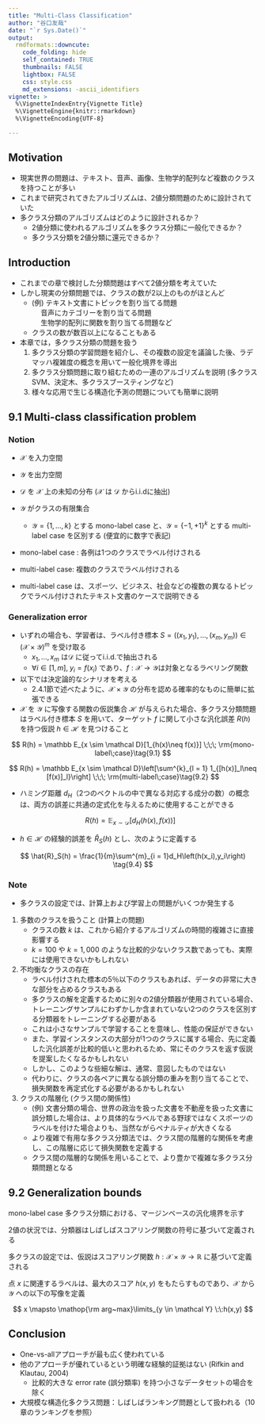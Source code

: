 ```yaml
---
title: "Multi-Class Classification"
author: "谷口友哉"
date: "`r Sys.Date()`"
output:
  rmdformats::downcute:
    code_folding: hide
    self_contained: TRUE
    thumbnails: FALSE
    lightbox: FALSE
    css: style.css
    md_extensions: -ascii_identifiers
vignette: >
  %\VignetteIndexEntry{Vignette Title}
  %\VignetteEngine{knitr::rmarkdown}
  %\VignetteEncoding{UTF-8}

---
```


## Motivation

* 現実世界の問題は、テキスト、音声、画像、生物学的配列など複数のクラスを持つことが多い
* これまで研究されてきたアルゴリズムは、2値分類問題のために設計されていた
* 多クラス分類のアルゴリズムはどのように設計されるか？
  * 2値分類に使われるアルゴリズムを多クラス分類に一般化できるか？
  * 多クラス分類を2値分類に還元できるか？

## Introduction

* これまでの章で検討した分類問題はすべて2値分類を考えていた
* しかし現実の分類問題では、クラスの数が2以上のものがほとんど
  * (例) テキスト文書にトピックを割り当てる問題  
         $\;\;\;\;\:$音声にカテゴリーを割り当てる問題  
         $\;\;\;\;\:$生物学的配列に関数を割り当てる問題など  
  * クラスの数が数百以上になることもある

* 本章では，多クラス分類の問題を扱う
  1. 多クラス分類の学習問題を紹介し、その複数の設定を議論した後、ラデマッハ複雑度の概念を用いて一般化境界を導出
  2. 多クラス分類問題に取り組むための一連のアルゴリズムを説明 (多クラスSVM、決定木、多クラスブースティングなど)
  3. 様々な応用で生じる構造化予測の問題についても簡単に説明
  
## 9.1 Multi-class classification problem

### Notion 

* $\mathcal X$ を入力空間
* $\mathcal Y$ を出力空間
* $\mathcal D$ を $\mathcal X$ 上の未知の分布 ($\mathcal X$ は $\mathcal D$ からi.i.dに抽出)
* $\mathcal Y$ がクラスの有限集合
  * $\mathcal Y = \{1, ... , k\}$ とする mono-label case と、$\mathcal Y = \{-1,+1\}^k$ とする multi-label case を区別する (便宜的に数字で表記)

* mono-label case : 各例は1つのクラスでラベル付けされる
* multi-label case: 複数のクラスでラベル付けされる

* multi-label case は、スポーツ、ビジネス、社会などの複数の異なるトピックでラベル付けされたテキスト文書のケースで説明できる

### Generalization error

* いずれの場合も、学習者は、ラベル付き標本 $S = ((x_1, y_1), ... , (x_m, y_m)) ∈ \left(\mathcal X × \mathcal Y\right)^m$ を受け取る
  * $x_1, ... , x_m$ は$\mathcal D$ に従ってi.i.d.で抽出される
  * $\forall i∈[1,m],\;y_i = f(x_i)$ であり、$f : \mathcal X → \mathcal Y$は対象となるラベリング関数

* 以下では決定論的なシナリオを考える
  * 2.4.1節で述べたように、$\mathcal X×\mathcal Y$ の分布を認める確率的なものに簡単に拡張できる
* $\mathcal X$ を $\mathcal Y$ に写像する関数の仮説集合 $\mathcal H$ が与えられた場合、多クラス分類問題はラベル付き標本 $S$ を用いて、ターゲット $f$ に関して小さな汎化誤差 $R(h)$ を持つ仮説 $h∈\mathcal H$ を見つけること

$$
R(h) = \mathbb E_{x \sim \mathcal D}[1_{h(x)\neq f(x)}] \;\;\; \rm{mono-label\;case}\tag{9.1}
$$

$$
R(h) = \mathbb E_{x \sim \mathcal D}\left[\sum^{k}_{l = 1} 1_{[h(x)]_l\neq [f(x)]_l}\right] \;\;\; \rm{multi-label\;case}\tag{9.2}
$$

* ハミング距離 $d_H$（2つのベクトルの中で異なる対応する成分の数）の概念は、両方の誤差に共通の定式化を与えるために使用することができる

$$
R(h) = \mathbb E_{x \sim \mathcal D}\left[d_H\left(h(x),f(x)\right)\right] \;\;\;\tag{9.3}
$$

* $h∈\mathcal H$ の経験的誤差を $\hat{R}_S(h)$ とし、次のように定義する

$$
\hat{R}_S(h) = \frac{1}{m}\sum^{m}_{i = 1}d_H\left(h(x_i),y_i\right) \tag{9.4}
$$

### Note

* 多クラスの設定では、計算上および学習上の問題がいくつか発生する

1. 多数のクラスを扱うこと (計算上の問題)
    * クラスの数 $k$  は、これから紹介するアルゴリズムの時間的複雑さに直接影響する
    * $k=100$ や $k=1,000$ のような比較的少ないクラス数であっても、実際には使用できないかもしれない

2. 不均衡なクラスの存在
    * ラベル付けされた標本の5％以下のクラスもあれば、データの非常に大きな部分を占めるクラスもある
    * 多クラスの解を定義するために別々の2値分類器が使用されている場合、トレーニングサンプルにわずかしか含まれていない2つのクラスを区別する分類器をトレーニングする必要がある
    * これは小さなサンプルで学習することを意味し、性能の保証ができない
    * また、学習インスタンスの大部分が1つのクラスに属する場合、先に定義した汎化誤差が比較的低いと思われるため、常にそのクラスを返す仮説を提案したくなるかもしれない
    * しかし、このような些細な解は、通常、意図したものではない
    * 代わりに、クラスの各ペアに異なる誤分類の重みを割り当てることで、損失関数を再定式化する必要があるかもしれない

3. クラスの階層化 (クラス間の関係性)
    * (例) 文書分類の場合、世界の政治を扱った文書を不動産を扱った文書に誤分類した場合は、より具体的なラベルである野球ではなくスポーツのラベルを付けた場合よりも、当然ながらペナルティが大きくなる
    * より複雑で有用な多クラス分類法では、クラス間の階層的な関係を考慮し、この階層に応じて損失関数を定義する
    * クラス間の階層的な関係を用いることで、より豊かで複雑な多クラス分類問題となる

## 9.2 Generalization bounds

mono-label case 多クラス分類における、マージンベースの汎化境界を示す

2値の状況では、分類器はしばしばスコアリング関数の符号に基づいて定義される

多クラスの設定では、仮説はスコアリング関数 $h :\mathcal X × \mathcal Y → \mathbb R$ に基づいて定義される

点 $x$ に関連するラベルは、最大のスコア $h(x, y)$ をもたらすものであり、$\mathcal X$ から $\mathcal Y$ への以下の写像を定義

\newcommand{\argmax}{\mathop{\rm arg~max}\limits}
\newcommand{\argmin}{\mathop{\rm arg~min}\limits}

$$
x \mapsto \argmax_{y \in \mathcal Y} \:\:h(x,y)
$$

## Conclusion

* One-vs-allアプローチが最も広く使われている
* 他のアプローチが優れているという明確な経験的証拠はない (Rifkin and Klautau, 2004)
  * 比較的大きな error rate (誤分類率) を持つ小さなデータセットの場合を除く
* 大規模な構造化多クラス問題：しばしばランキング問題として扱われる（10章のランキングを参照）


